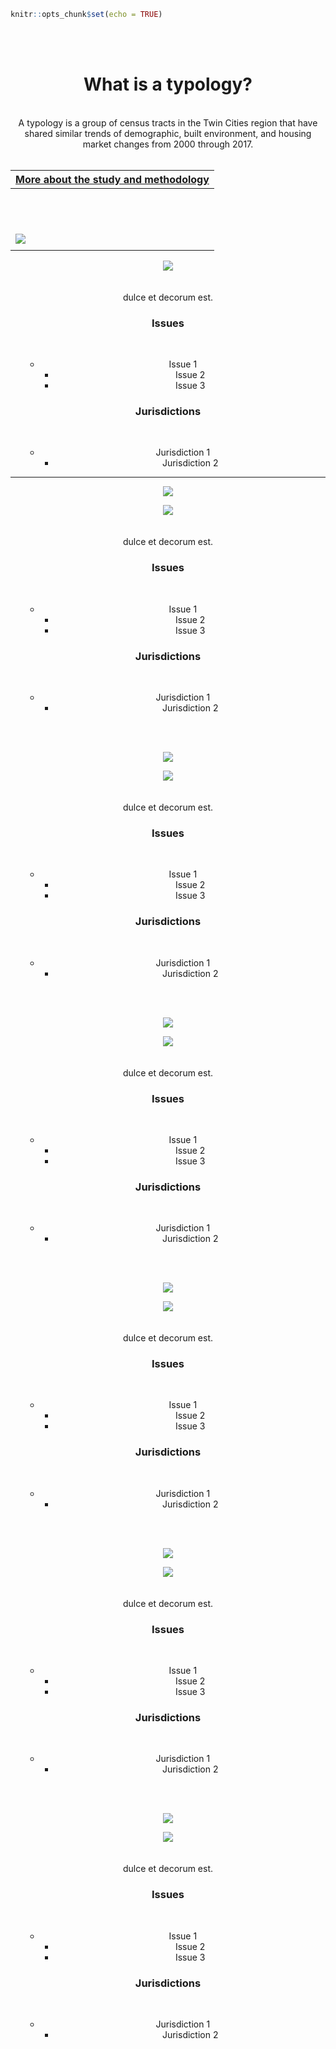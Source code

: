 
```r
knitr::opts_chunk$set(echo = TRUE)
```
<style type="text/css">
.wrapper {
  display: grid;
  margin: 0;
  padding: 0;
}
</style>

<div class = "typologies-wrapper">
<br>
<br>
<center><b> <h1>What is a typology?</h1> </b></strong>
<br>
<center> A typology is a group of census tracts in the Twin Cities region that have shared similar trends of demographic, built environment, and housing market changes from 2000 through 2017.</center>
<br>
<center> [More about the study and methodology](https://sullivannicole.github.io/Suburban-Change/background.html) </center>
---------------------
<b> <h1>Typologies</h1> </b>
<br>
<br>
<div class = "wrapper">
<div class = "map-a">
![](imgs/A.png)
</div>

<div class = "container-a">
<div class = "paragraph-a"> 
[![](imgs/a_button.png)](https://sullivannicole.github.io/Suburban-Change/typology-a.html)
<br>
<br>
<br>
dulce et decorum est.
</div>
   
<div class = "column-a-issues">
<h3> Issues </h3>
<br><ul>
  * Issue 1
  * Issue 2
  * Issue 3
</ul>
</div>

  <div class = "column-a-jurisdictions">
<h3> Jurisdictions </h3>
<br><ul>
  * Jurisdiction 1
  * Jurisdiction 2
</ul>
  </div>
</div>

<hr size="5" color="grey">

<div class = "map-b">
![](imgs/B.png)
</div>
<div class = "container-b">
<div class = "paragraph-b">
[![](imgs/b_button.png)](https://sullivannicole.github.io/Suburban-Change/typology-b.html)
<br>
<br>
<br>
dulce et decorum est.
</div>
   
<div class = "column-b-issues">
<h3> Issues </h3>
<br><ul>
  * Issue 1
  * Issue 2
  * Issue 3
</ul>
</div>

  <div class = "column-b-jurisdictions">
<h3> Jurisdictions </h3>
<br><ul>
  * Jurisdiction 1
  * Jurisdiction 2
</ul>
  </div>
</div>
<br>
<br>

<div class = "map-c">
![](imgs/C.png)
</div>
<div class = "container-c">
<div class = "paragraph-c">
[![](imgs/c_button.png)](https://sullivannicole.github.io/Suburban-Change/typology-c.html)
<br>
<br>
<br>
dulce et decorum est.
</div>
   
<div class = "column-c-issues">
<h3> Issues </h3>
<br><ul>
  * Issue 1
  * Issue 2
  * Issue 3
</ul>
</div>

  <div class = "column-c-jurisdictions">
<h3> Jurisdictions </h3>
<br><ul>
  * Jurisdiction 1
  * Jurisdiction 2
</ul>
  </div>
</div>
<br>
<br>

<div class = "map-d">
![](imgs/D.png)
</div>
<div class = "container-d">
<div class = "paragraph-d">
[![](imgs/d_button.png)](https://sullivannicole.github.io/Suburban-Change/typology-d.html)
<br>
<br>
<br>
dulce et decorum est.
</div>
   
<div class = "column-d-issues">
<h3> Issues </h3>
<br><ul>
  * Issue 1
  * Issue 2
  * Issue 3
</ul>
</div>

  <div class = "column-d-jurisdictions">
<h3> Jurisdictions </h3>
<br><ul>
  * Jurisdiction 1
  * Jurisdiction 2
</ul>
  </div>
</div>
<br>
<br>

<div class = "map-e">
![](imgs/E.png)
</div>
<div class = "container-e">
<div class = "paragraph-e">
[![](imgs/e_button.png)](https://sullivannicole.github.io/Suburban-Change/typology-e.html)
<br>
<br>
<br>
dulce et decorum est.
</div>
   
<div class = "column-e-issues">
<h3> Issues </h3>
<br><ul>
  * Issue 1
  * Issue 2
  * Issue 3
</ul>
</div>

  <div class = "column-e-jurisdictions">
<h3> Jurisdictions </h3>
<br><ul>
  * Jurisdiction 1
  * Jurisdiction 2
</ul>
  </div>
</div>
<br>
<br>

<div class = "map-f">
![](imgs/F.png)
</div>
<div class = "container-f">
<div class = "paragraph-f">
[![](imgs/f_button.png)](https://sullivannicole.github.io/Suburban-Change/typology-f.html)
<br>
<br>
<br>
dulce et decorum est.
</div>
   
<div class = "column-f-issues">
<h3> Issues </h3>
<br><ul>
  * Issue 1
  * Issue 2
  * Issue 3
</ul>
</div>

  <div class = "column-f-jurisdictions">
<h3> Jurisdictions </h3>
<br><ul>
  * Jurisdiction 1
  * Jurisdiction 2
</ul>
  </div>
</div>
<br>
<br>

<div class = "map-g">
![](imgs/G.png)
</div>
<div class = "container-g">
<div class = "paragraph-g">
[![](imgs/g_button.png)](https://sullivannicole.github.io/Suburban-Change/typology-g.html)
<br>
<br>
<br>
dulce et decorum est.
</div>
   
<div class = "column-g-issues">
<h3> Issues </h3>
<br><ul>
  * Issue 1
  * Issue 2
  * Issue 3
</ul>
</div>

  <div class = "column-g-jurisdictions">
<h3> Jurisdictions </h3>
<br><ul>
  * Jurisdiction 1
  * Jurisdiction 2
</ul>
  </div>
</div>

</div>
</div>




